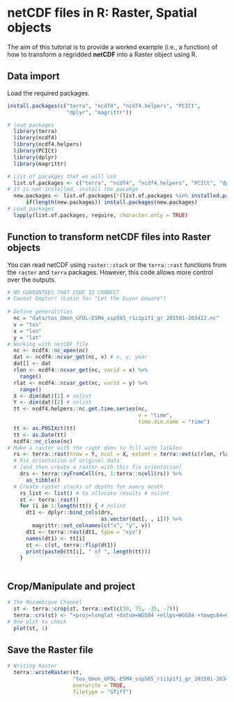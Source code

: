 # netCDF files in R: Raster, Spatial objects

The aim of this tutorial is to provide a worked example (i.e., a function) of how to transform a regridded **netCDF** into a Raster object using R.

## Data import

Load the required packages.

```r

install.packages(c("terra", "ncdf4", "ncdf4.helpers", "PCICt", 
                   "dplyr", "magrittr"))

# load packages
  library(terra)
  library(ncdf4)
  library(ncdf4.helpers)
  library(PCICt)
  library(dplyr)
  library(magrittr)

# List of pacakges that we will use
  list.of.packages <- c("terra", "ncdf4", "ncdf4.helpers", "PCICt", "dplyr", "magrittr")
# If is not installed, install the pacakge
  new.packages <- list.of.packages[!(list.of.packages %in% installed.packages()[,"Package"])]
      if(length(new.packages)) install.packages(new.packages)
# Load packages
  lapply(list.of.packages, require, character.only = TRUE)

```

## Function to transform netCDF files into Raster objects

You can read netCDF using `raster::stack` or the `terra::rast` functions from the `raster` and `terra` packages. However, this code allows more control over the outputs.

```r
# NO GUARANTEES THAT CODE IS CORRECT
# Caveat Emptor! (Latin for "Let the buyer beware")
  
# Define generalities 
  nc = "data/tos_Omon_GFDL-ESM4_ssp585_r1i1p1f1_gr_201501-203412.nc"
  v = "tos" 
  x = "lon"
  y = "lat"
# Working with netCDF file
  nc <- ncdf4::nc_open(nc)
  dat <- ncdf4::ncvar_get(nc, v) # x, y, year
  dat[] <- dat
  rlon <- ncdf4::ncvar_get(nc, varid = x) %>% 
    range()
  rlat <- ncdf4::ncvar_get(nc, varid = y) %>% 
    range()
  X <- dim(dat)[1] # nolint
  Y <- dim(dat)[2] # nolint
  tt <- ncdf4.helpers::nc.get.time.series(nc,
                                          v = "time",
                                          time.dim.name = "time")
  tt <- as.POSIXct(tt)
  tt <- as.Date(tt)
  ncdf4::nc_close(nc)
# Make a raster with the right dims to fill with lat&lon
  rs <- terra::rast(nrow = Y, ncol = X, extent = terra::ext(c(rlon, rlat)))
  # Fix orientation of original data
  # [and then create a raster with this fix orientation]
    drs <- terra::xyFromCell(rs, 1:terra::ncell(rs)) %>%
      as_tibble()
  # Create raster stacks of depths for every month
    rs_list <- list() # to allocate results # nolint
    st <- terra::rast()
    for (i in 1:length(tt)) { # nolint
      dt1 <- dplyr::bind_cols(drs,
                              as.vector(dat[, , i])) %>%
        magrittr::set_colnames(c("x", "y", v))
      dt1 <- terra::rast(dt1, type = "xyz")
      names(dt1) <- tt[i]
      st <- c(st, terra::flip(dt1))
      print(paste0(tt[i], " of ", length(tt)))
    }
    
```

## Crop/Manipulate and project

```r
# The Mozambique Channel
  st <- terra::crop(st, terra::ext(c(30, 75, -35, -7)))
  terra::crs(st) <- "+proj=longlat +datum=WGS84 +ellps=WGS84 +towgs84=0,0,0"
# One plot to check
  plot(st, 1)
```

## Save the Raster file

```r
# Writing Raster
  terra::writeRaster(st,
                     "tos_Omon_GFDL-ESM4_ssp585_r1i1p1f1_gr_201501-203412.tif",
                     overwrite = TRUE,
                     filetype = "GTiff")
```

